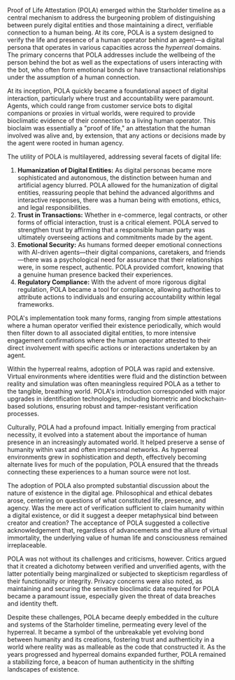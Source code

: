 Proof of Life Attestation (POLA) emerged within the Starholder timeline as a central mechanism to address the burgeoning problem of distinguishing between purely digital entities and those maintaining a direct, verifiable connection to a human being. At its core, POLA is a system designed to verify the life and presence of a human operator behind an agent—a digital persona that operates in various capacities across the *hyperreal* domains. The primary concerns that POLA addresses include the wellbeing of the person behind the bot as well as the expectations of users interacting with the bot, who often form emotional bonds or have transactional relationships under the assumption of a human connection.

At its inception, POLA quickly became a foundational aspect of digital interaction, particularly where trust and accountability were paramount. Agents, which could range from customer service bots to digital companions or proxies in virtual worlds, were required to provide bioclimatic evidence of their connection to a living human operator. This bioclaim was essentially a "proof of life," an attestation that the human involved was alive and, by extension, that any actions or decisions made by the agent were rooted in human agency.

The utility of POLA is multilayered, addressing several facets of digital life:

1. **Humanization of Digital Entities:** As digital personas became more sophisticated and autonomous, the distinction between human and artificial agency blurred. POLA allowed for the humanization of digital entities, reassuring people that behind the advanced algorithms and interactive responses, there was a human being with emotions, ethics, and legal responsibilities.
2. **Trust in Transactions:** Whether in e-commerce, legal contracts, or other forms of official interaction, trust is a critical element. POLA served to strengthen trust by affirming that a responsible human party was ultimately overseeing actions and commitments made by the agent.
3. **Emotional Security:** As humans formed deeper emotional connections with AI-driven agents—their digital companions, caretakers, and friends—there was a psychological need for assurance that their relationships were, in some respect, authentic. POLA provided comfort, knowing that a genuine human presence backed their experiences.
4. **Regulatory Compliance:** With the advent of more rigorous digital regulation, POLA became a tool for compliance, allowing authorities to attribute actions to individuals and ensuring accountability within legal frameworks.

POLA's implementation took many forms, ranging from simple attestations where a human operator verified their existence periodically, which would then filter down to all associated digital entities, to more intensive engagement confirmations where the human operator attested to their direct involvement with specific actions or interactions undertaken by an agent.

Within the hyperreal realms, adoption of POLA was rapid and extensive. Virtual environments where identities were fluid and the distinction between reality and simulation was often meaningless required POLA as a tether to the tangible, breathing world. POLA's introduction corresponded with major upgrades in identification technologies, including biometric and blockchain-based solutions, ensuring robust and tamper-resistant verification processes.

Culturally, POLA had a profound impact. Initially emerging from practical necessity, it evolved into a statement about the importance of human presence in an increasingly automated world. It helped preserve a sense of humanity within vast and often impersonal networks. As hyperreal environments grew in sophistication and depth, effectively becoming alternate lives for much of the population, POLA ensured that the threads connecting these experiences to a human source were not lost.

The adoption of POLA also prompted substantial discussion about the nature of existence in the digital age. Philosophical and ethical debates arose, centering on questions of what constituted life, presence, and agency. Was the mere act of verification sufficient to claim humanity within a digital existence, or did it suggest a deeper metaphysical bind between creator and creation? The acceptance of POLA suggested a collective acknowledgement that, regardless of advancements and the allure of virtual immortality, the underlying value of human life and consciousness remained irreplaceable.

POLA was not without its challenges and criticisms, however. Critics argued that it created a dichotomy between verified and unverified agents, with the latter potentially being marginalized or subjected to skepticism regardless of their functionality or integrity. Privacy concerns were also noted, as maintaining and securing the sensitive bioclimatic data required for POLA became a paramount issue, especially given the threat of data breaches and identity theft.

Despite these challenges, POLA became deeply embedded in the culture and systems of the Starholder timeline, permeating every level of the hyperreal. It became a symbol of the unbreakable yet evolving bond between humanity and its creations, fostering trust and authenticity in a world where reality was as malleable as the code that constructed it. As the years progressed and hyperreal domains expanded further, POLA remained a stabilizing force, a beacon of human authenticity in the shifting landscapes of existence.

